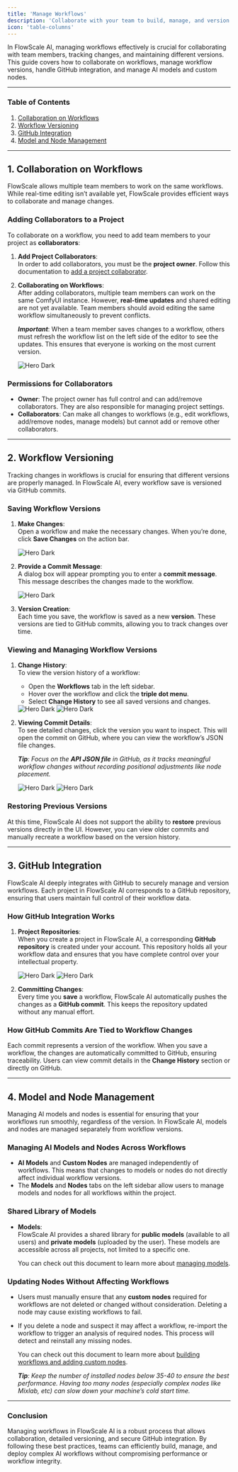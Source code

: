 ```yaml
---
title: 'Manage Workflows'
description: 'Collaborate with your team to build, manage, and version your workflows.'
icon: 'table-columns'
---
```


In FlowScale AI, managing workflows effectively is crucial for collaborating with team members, tracking changes, and maintaining different versions. This guide covers how to collaborate on workflows, manage workflow versions, handle GitHub integration, and manage AI models and custom nodes.

---

### **Table of Contents**
1. [Collaboration on Workflows](#1-collaboration-on-workflows)
2. [Workflow Versioning](#2-workflow-versioning)
3. [GitHub Integration](#3-github-integration)
4. [Model and Node Management](#4-model-and-node-management)

---

## 1. **Collaboration on Workflows**

FlowScale allows multiple team members to work on the same workflows. While real-time editing isn’t available yet, FlowScale provides efficient ways to collaborate and manage changes.

### **Adding Collaborators to a Project**
To collaborate on a workflow, you need to add team members to your project as **collaborators**:
1. **Add Project Collaborators**:  
   In order to add collaborators, you must be the **project owner**. Follow this documentation to [add a project collaborator](/get-started/setup#4-collaborator-management).
   
2. **Collaborating on Workflows**:  
   After adding collaborators, multiple team members can work on the same ComfyUI instance. However, **real-time updates** and shared editing are not yet available. Team members should avoid editing the same workflow simultaneously to prevent conflicts.

   _**Important**_: When a team member saves changes to a workflow, others must refresh the workflow list on the left side of the editor to see the updates. This ensures that everyone is working on the most current version.

    <Frame caption="Refresh Workflows" style={{marginBottom: '10px', width: '70%'}}>
      <img
          className="block"
          src="/images/manage/refresh-workflows.png"
          alt="Hero Dark"
      />
    </Frame>

### **Permissions for Collaborators**
- **Owner**: The project owner has full control and can add/remove collaborators. They are also responsible for managing project settings.
- **Collaborators**: Can make all changes to workflows (e.g., edit workflows, add/remove nodes, manage models) but cannot add or remove other collaborators.

---

## 2. **Workflow Versioning**

Tracking changes in workflows is crucial for ensuring that different versions are properly managed. In FlowScale AI, every workflow save is versioned via GitHub commits.

### **Saving Workflow Versions**
1. **Make Changes**:  
   Open a workflow and make the necessary changes. When you’re done, click **Save Changes** on the action bar.
   
   <Frame caption="Action Bar" style={{marginBottom: '10px'}}>
      <img
          className="block"
          src="/images/manage/actions-bar.png"
          alt="Hero Dark"
      />
   </Frame>

2. **Provide a Commit Message**:  
   A dialog box will appear prompting you to enter a **commit message**. This message describes the changes made to the workflow.
   
   <Frame caption="Commit Message" style={{marginBottom: '10px'}}>
      <img
          className="block"
          src="/images/manage/commit-message-modal.png"
          alt="Hero Dark"
      />
   </Frame>

3. **Version Creation**:  
   Each time you save, the workflow is saved as a new **version**. These versions are tied to GitHub commits, allowing you to track changes over time.

### **Viewing and Managing Workflow Versions**
1. **Change History**:  
   To view the version history of a workflow:
   - Open the **Workflows** tab in the left sidebar.
   - Hover over the workflow and click the **triple dot menu**.
   - Select **Change History** to see all saved versions and changes.

   <Frame caption="Change History Option" style={{marginBottom: '10px', width: '60%'}}>
      <img
          className="block"
          src="/images/manage/change-history-options.png"
          alt="Hero Dark"
      />
   </Frame>
   <Frame caption="Change History" style={{marginBottom: '10px'}}>
      <img
          className="block"
          src="/images/manage/change-history-modal.png"
          alt="Hero Dark"
      />
   </Frame>

2. **Viewing Commit Details**:  
   To see detailed changes, click the version you want to inspect. This will open the commit on GitHub, where you can view the workflow’s JSON file changes. 
   
   _**Tip**: Focus on the **API JSON file** in GitHub, as it tracks meaningful workflow changes without recording positional adjustments like node placement._

   <Frame caption="View Commit" style={{marginBottom: '10px'}}>
      <img
          className="block"
          src="/images/manage/view-version.png"
          alt="Hero Dark"
      />
   </Frame>
   <Frame caption="Commit Details" style={{marginBottom: '10px'}}>
      <img
          className="block"
          src="/images/manage/git-commit-diff.png"
          alt="Hero Dark"
      />
   </Frame>

### **Restoring Previous Versions**
At this time, FlowScale AI does not support the ability to **restore** previous versions directly in the UI. However, you can view older commits and manually recreate a workflow based on the version history.

---

## 3. **GitHub Integration**

FlowScale AI deeply integrates with GitHub to securely manage and version workflows. Each project in FlowScale AI corresponds to a GitHub repository, ensuring that users maintain full control of their workflow data.

### **How GitHub Integration Works**
1. **Project Repositories**:  
   When you create a project in FlowScale AI, a corresponding **GitHub repository** is created under your account. This repository holds all your workflow data and ensures that you have complete control over your intellectual property.

   <Frame caption="View GitHub Repo" style={{marginBottom: '10px'}}>
      <img
          className="block"
          src="/images/manage/view-on-github-button.png"
          alt="Hero Dark"
      />
   </Frame>
   <Frame caption="Commit Details" style={{marginBottom: '10px'}}>
      <img
          className="block"
          src="/images/manage/github-repo.png"
          alt="Hero Dark"
      />
   </Frame>

2. **Committing Changes**:  
   Every time you **save** a workflow, FlowScale AI automatically pushes the changes as a **GitHub commit**. This keeps the repository updated without any manual effort.

### **How GitHub Commits Are Tied to Workflow Changes**
Each commit represents a version of the workflow. When you save a workflow, the changes are automatically committed to GitHub, ensuring traceability. Users can view commit details in the **Change History** section or directly on GitHub.

---

## 4. **Model and Node Management**

Managing AI models and nodes is essential for ensuring that your workflows run smoothly, regardless of the version. In FlowScale AI, models and nodes are managed separately from workflow versions.

### **Managing AI Models and Nodes Across Workflows**
- **AI Models** and **Custom Nodes** are managed independently of workflows. This means that changes to models or nodes do not directly affect individual workflow versions.
- The **Models** and **Nodes** tabs on the left sidebar allow users to manage models and nodes for all workflows within the project.

### **Shared Library of Models**
- **Models**:  
   FlowScale AI provides a shared library for **public models** (available to all users) and **private models** (uploaded by the user). These models are accessible across all projects, not limited to a specific one.
   
   You can check out this document to learn more about [managing models](/get-started/manage#managing-ai-models-and-nodes-across-workflows).

### **Updating Nodes Without Affecting Workflows**
- Users must manually ensure that any **custom nodes** required for workflows are not deleted or changed without consideration. Deleting a node may cause existing workflows to fail.
- If you delete a node and suspect it may affect a workflow, re-import the workflow to trigger an analysis of required nodes. This process will detect and reinstall any missing nodes.

   You can check out this document to learn more about [building workflows and adding custom nodes](/get-started/build#step-by-step-instructions-for-building-a-new-workflow-from-scratch).

   _**Tip**: Keep the number of installed nodes below 35-40 to ensure the best performance. Having too many nodes (especially complex nodes like Mixlab, etc) can slow down your machine’s cold start time._

---

### **Conclusion**

Managing workflows in FlowScale AI is a robust process that allows collaboration, detailed versioning, and secure GitHub integration. By following these best practices, teams can efficiently build, manage, and deploy complex AI workflows without compromising performance or workflow integrity.